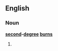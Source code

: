 ==English==

===Noun===
'''[[second]]-[[degree]] [[burn]]s'''

# {{plural of|[[second-degree burn]]}}